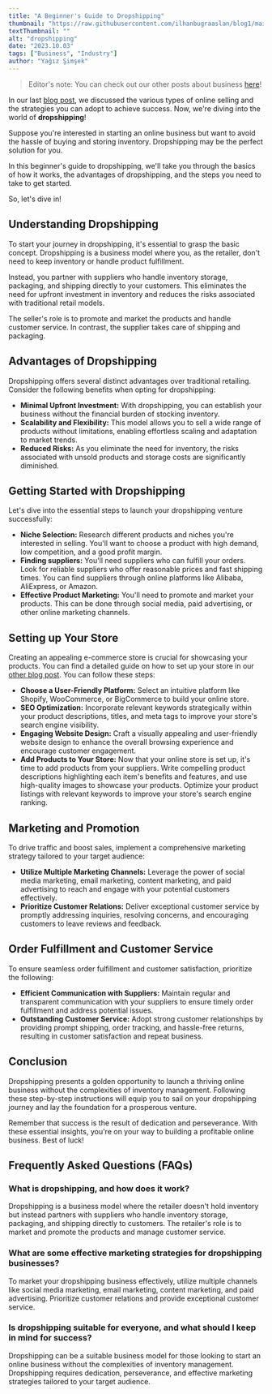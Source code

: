 ```yaml
---
title: "A Beginner's Guide to Dropshipping"
thumbnail: "https://raw.githubusercontent.com/ilhanbugraaslan/blog1/main/content/images/samsung.jpg"
textThumbnail: ""
alt: "dropshipping"
date: "2023.10.03"
tags: ["Business", "Industry"]
author: "Yağız Şimşek"
---
```


<CustomImage
  src="https://raw.githubusercontent.com/ilhanbugraaslan/blog1/main/content/images/samsung.jpg"
  alt="Advantages of Dropshipping"
/>

> Editor's note: You can check out our other posts about business [here](https://stockimg.ai/blog/business)!

In our last [blog post](https://stockimg.ai/blog/business/how-to-sell-online), we discussed the various types of online selling and the strategies you can adopt to achieve success. Now, we're diving into the world of **dropshipping**!

Suppose you're interested in starting an online business but want to avoid the hassle of buying and storing inventory. Dropshipping may be the perfect solution for you.

In this beginner's guide to dropshipping, we'll take you through the basics of how it works, the advantages of dropshipping, and the steps you need to take to get started.

So, let's dive in!

## Understanding Dropshipping

To start your journey in dropshipping, it's essential to grasp the basic concept. Dropshipping is a business model where you, as the retailer, don't need to keep inventory or handle product fulfillment.

Instead, you partner with suppliers who handle inventory storage, packaging, and shipping directly to your customers. This eliminates the need for upfront investment in inventory and reduces the risks associated with traditional retail models.

The seller's role is to promote and market the products and handle customer service. In contrast, the supplier takes care of shipping and packaging.

## Advantages of Dropshipping

Dropshipping offers several distinct advantages over traditional retailing. Consider the following benefits when opting for dropshipping:

- **Minimal Upfront Investment:** With dropshipping, you can establish your business without the financial burden of stocking inventory.
- **Scalability and Flexibility:** This model allows you to sell a wide range of products without limitations, enabling effortless scaling and adaptation to market trends.
- **Reduced Risks:** As you eliminate the need for inventory, the risks associated with unsold products and storage costs are significantly diminished.

## Getting Started with Dropshipping

Let's dive into the essential steps to launch your dropshipping venture successfully:

- **Niche Selection:** Research different products and niches you're interested in selling. You'll want to choose a product with high demand, low competition, and a good profit margin.
- **Finding suppliers:** You'll need suppliers who can fulfill your orders. Look for reliable suppliers who offer reasonable prices and fast shipping times. You can find suppliers through online platforms like Alibaba, AliExpress, or Amazon.
- **Effective Product Marketing:** You'll need to promote and market your products. This can be done through social media, paid advertising, or other online marketing channels.

## Setting up Your Store

<CustomImage
  src="https://raw.githubusercontent.com/ilhanbugraaslan/blog1/main/content/images/samsung.jpg"
  alt="Setting up Your Store"
/>

Creating an appealing e-commerce store is crucial for showcasing your products. You can find a detailed guide on how to set up your store in our [other blog post](https://stockimg.ai/blog). You can follow these steps:

- **Choose a User-Friendly Platform:** Select an intuitive platform like Shopify, WooCommerce, or BigCommerce to build your online store.
- **SEO Optimization:** Incorporate relevant keywords strategically within your product descriptions, titles, and meta tags to improve your store's search engine visibility.
- **Engaging Website Design:** Craft a visually appealing and user-friendly website design to enhance the overall browsing experience and encourage customer engagement.
- **Add Products to Your Store:** Now that your online store is set up, it's time to add products from your suppliers. Write compelling product descriptions highlighting each item's benefits and features, and use high-quality images to showcase your products. Optimize your product listings with relevant keywords to improve your store's search engine ranking.

## Marketing and Promotion

<CustomImage
  src="https://raw.githubusercontent.com/ilhanbugraaslan/blog1/main/content/images/samsung.jpg"
  alt="Marketing and Promotion"
/>

To drive traffic and boost sales, implement a comprehensive marketing strategy tailored to your target audience:

- **Utilize Multiple Marketing Channels:** Leverage the power of social media marketing, email marketing, content marketing, and paid advertising to reach and engage with your potential customers effectively.
- **Prioritize Customer Relations:** Deliver exceptional customer service by promptly addressing inquiries, resolving concerns, and encouraging customers to leave reviews and feedback.

## Order Fulfillment and Customer Service

To ensure seamless order fulfillment and customer satisfaction, prioritize the following:

- **Efficient Communication with Suppliers:** Maintain regular and transparent communication with your suppliers to ensure timely order fulfillment and address potential issues.
- **Outstanding Customer Service:** Adopt strong customer relationships by providing prompt shipping, order tracking, and hassle-free returns, resulting in customer satisfaction and repeat business.

## Conclusion

Dropshipping presents a golden opportunity to launch a thriving online business without the complexities of inventory management. Following these step-by-step instructions will equip you to sail on your dropshipping journey and lay the foundation for a prosperous venture.

Remember that success is the result of dedication and perseverance. With these essential insights, you're on your way to building a profitable online business. Best of luck!

## Frequently Asked Questions (FAQs)

### What is dropshipping, and how does it work?

Dropshipping is a business model where the retailer doesn't hold inventory but instead partners with suppliers who handle inventory storage, packaging, and shipping directly to customers. The retailer's role is to market and promote the products and manage customer service.

### What are some effective marketing strategies for dropshipping businesses?

To market your dropshipping business effectively, utilize multiple channels like social media marketing, email marketing, content marketing, and paid advertising. Prioritize customer relations and provide exceptional customer service.

### Is dropshipping suitable for everyone, and what should I keep in mind for success?

Dropshipping can be a suitable business model for those looking to start an online business without the complexities of inventory management. Dropshipping requires dedication, perseverance, and effective marketing strategies tailored to your target audience.
